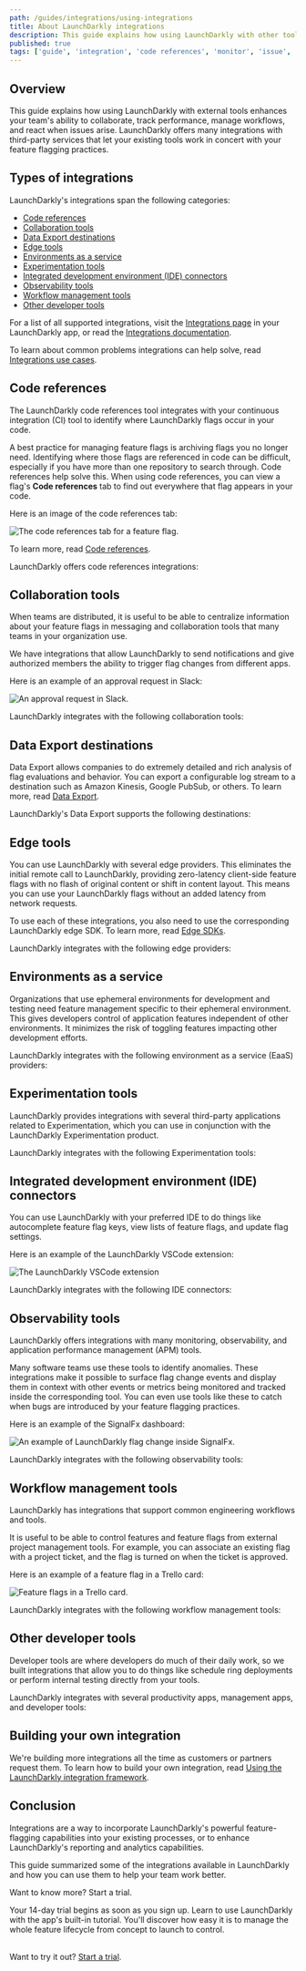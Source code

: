```yaml
---
path: /guides/integrations/using-integrations
title: About LaunchDarkly integrations
description: This guide explains how using LaunchDarkly with other tools enhances your team's ability to collaborate and react when issues arise. LaunchDarkly offers many integrations with third-party services that let your existing tools work in concert with your feature flagging practices.
published: true
tags: ['guide', 'integration', 'code references', 'monitor', 'issue', 'data export']
---
```


## Overview

This guide explains how using LaunchDarkly with external tools enhances your team's ability to collaborate, track performance, manage workflows, and react when issues arise. LaunchDarkly offers many integrations with third-party services that let your existing tools work in concert with your feature flagging practices.

## Types of integrations

LaunchDarkly's integrations span the following categories:

- [Code references](#code-references)
- [Collaboration tools](#collaboration-tools)
- [Data Export destinations](#data-export-destinations)
- [Edge tools](#edge-tools)
- [Environments as a service](#environments-as-a-service)
- [Experimentation tools](#experimentation-tools)
- [Integrated development environment (IDE) connectors](#integrated-development-environment-ide-connectors)
- [Observability tools](#observability-tools)
- [Workflow management tools](#workflow-management-tools)
- [Other developer tools](#other-developer-tools)

For a list of all supported integrations, visit the [Integrations page](https://app.launchdarkly.com/integrations) in your LaunchDarkly app, or read the [Integrations documentation](/integrations).

To learn about common problems integrations can help solve, read [Integrations use cases](/guides/integrations/integrations-use-cases).

## Code references

The LaunchDarkly code references tool integrates with your continuous integration (CI) tool to identify where LaunchDarkly flags occur in your code.

A best practice for managing feature flags is archiving flags you no longer need. Identifying where those flags are referenced in code can be difficult, especially if you have more than one repository to search through. Code references help solve this. When using code references, you can view a flag's **Code references** tab to find out everywhere that flag appears in your code.

Here is an image of the code references tab:

![The code references tab for a feature flag.](flag-code-references.png)

To learn more, read [Code references](/home/code/code-references).

LaunchDarkly offers code references integrations:

<ChildPageList path="/home/code/code-references" omit="/home/code/custom-config" />

## Collaboration tools

When teams are distributed, it is useful to be able to centralize information about your feature flags in messaging and collaboration tools that many teams in your organization use.

We have integrations that allow LaunchDarkly to send notifications and give authorized members the ability to trigger flag changes from different apps.

Here is an example of an approval request in Slack:

![An approval request in Slack.](slack-choose-a-review-setting.png)

LaunchDarkly integrates with the following collaboration tools:

<ChildPageList path="/integrations/collaboration" />

## Data Export destinations

Data Export allows companies to do extremely detailed and rich analysis of flag evaluations and behavior. You can export a configurable log stream to a destination such as Amazon Kinesis, Google PubSub, or others. To learn more, read [Data Export](/home/data-export).

LaunchDarkly's Data Export supports the following destinations:

<ChildPageList path="/home/data-export" omit="/home/data-export/schema-reference" />

## Edge tools

You can use LaunchDarkly with several edge providers. This eliminates the initial remote call to LaunchDarkly, providing zero-latency client-side feature flags with no flash of original content or shift in content layout. This means you can use your LaunchDarkly flags without an added latency from network requests.

To use each of these integrations, you also need to use the corresponding LaunchDarkly edge SDK. To learn more, read [Edge SDKs](/sdk/edge).

LaunchDarkly integrates with the following edge providers:

<ChildPageList path="/integrations/edge" />

## Environments as a service

Organizations that use ephemeral environments for development and testing need feature management specific to their ephemeral environment. This gives developers control of application features independent of other environments. It minimizes the risk of toggling features impacting other development efforts.

LaunchDarkly integrates with the following environment as a service (EaaS) providers:

<ChildPageList path="/integrations/eaas" />

## Experimentation tools

LaunchDarkly provides integrations with several third-party applications related to Experimentation, which you can use in conjunction with the LaunchDarkly Experimentation product.

LaunchDarkly integrates with the following Experimentation tools:

<ChildPageList path="/integrations/experimentation" />

## Integrated development environment (IDE) connectors

You can use LaunchDarkly with your preferred IDE to do things like autocomplete feature flag keys, view lists of feature flags, and update flag settings.

Here is an example of the LaunchDarkly VSCode extension:

![The LaunchDarkly VSCode extension](vscode-overview.png)

LaunchDarkly integrates with the following IDE connectors:

<ChildPageList path="/integrations/ide" />

## Observability tools

LaunchDarkly offers integrations with many monitoring, observability, and application performance management (APM) tools.

Many software teams use these tools to identify anomalies. These integrations make it possible to surface flag change events and display them in context with other events or metrics being monitored and tracked inside the corresponding tool. You can even use tools like these to catch when bugs are introduced by your feature flagging practices.

Here is an example of the SignalFx dashboard:

![An example of LaunchDarkly flag change inside SignalFx.](signalfx-marker-1.png)

LaunchDarkly integrates with the following observability tools:

<ChildPageList path="/integrations/observability" />

## Workflow management tools

LaunchDarkly has integrations that support common engineering workflows and tools.

It is useful to be able to control features and feature flags from external project management tools. For example, you can associate an existing flag with a project ticket, and the flag is turned on when the ticket is approved.

Here is an example of a feature flag in a Trello card:

![Feature flags in a Trello card.](trello-card-feature-flags.png)

LaunchDarkly integrates with the following workflow management tools:

<ChildPageList path="/integrations/workflow" />

## Other developer tools

Developer tools are where developers do much of their daily work, so we built integrations that allow you to do things like schedule ring deployments or perform internal testing directly from your tools.

LaunchDarkly integrates with several productivity apps, management apps, and developer tools:

<ChildPageList path="/integrations/more" />

## Building your own integration

We're building more integrations all the time as customers or partners request them. To learn how to build your own integration, read [Using the LaunchDarkly integration framework](/integrations/building-integrations).

## Conclusion

Integrations are a way to incorporate LaunchDarkly's powerful feature-flagging capabilities into your existing processes, or to enhance LaunchDarkly's reporting and analytics capabilities.

This guide summarized some of the integrations available in LaunchDarkly and how you can use them to help your team work better.

<Callout intent="primary" site="launchDarkly">
<CalloutTitle>Want to know more? Start a trial.</CalloutTitle>
<CalloutDescription>

Your 14-day trial begins as soon as you sign up. Learn to use LaunchDarkly with the app's built-in tutorial. You'll discover how easy it is to manage the whole feature lifecycle from concept to launch to control.<br/><br/>

Want to try it out? [Start a trial](https://launchdarkly.com/start-trial/).

</CalloutDescription>
</Callout>
